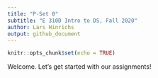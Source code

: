 ```yaml
---
title: "P-Set 0"
subtitle: "E 310D Intro to DS, Fall 2020"
author: Lars Hinrichs
output: github_document
---
```


```r
knitr::opts_chunk$set(echo = TRUE)
```

Welcome. Let's get started with our assignments!